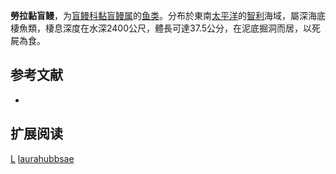 {{Speciesbox
| taxon = Eptatretus laurahubbsae
| binomial_authority = [[McMillan|McMillan]] & [[Wisner|Wisner]], 1984
| status = NE
| status_system = 
| synonyms = *''Eptatretus laurahubbsi''<br /><small>McMillan & Wisner, 1984</small>''
}}

'''勞拉黏盲鳗'''，为[[盲鳗科|盲鳗科]][[黏盲鳗属|黏盲鳗属]]的[[鱼类|鱼类]]。分布於東南[[太平洋|太平洋]]的[[智利|智利]]海域，屬深海底棲魚類，棲息深度在水深2400公尺，體長可達37.5公分，在泥底掘洞而居，以死屍為食。

== 参考文献 ==
*{{FishBase_species|genus=Eptatretus|species=laurahubbsae|year=2011|month=12}}

== 扩展阅读 ==
{{refbegin}}
{{wikispecies-inline|Eptatretus Eptatretus laurahubbsi|勞拉黏盲鳗}}
{{refend}}
{{鱼类小作品}}
{{Taxonbar}}
[[Category:_1984年描述的鱼类|L]]
[[Category:黏盲鳗属|laurahubbsae]]